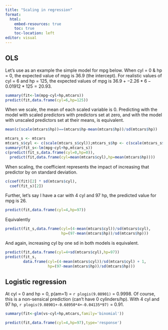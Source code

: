 ```yaml
---
title: "Scaling in regression"
format:
  html:
    embed-resources: true
    toc: true
    toc-location: left
editor: visual
---
```


## OLS

Let's use as an example the simple model for mpg below. When cyl = 0 & hp = 0, the expected value of mpg is 36.9 (the intercept). For realistic values of cyl = 6 and hp = 125, the expected values of mpg is $36.9+-2.26*6-0.01912*125=20.93$.

```r
summary(fit<-lm(mpg~cyl+hp,mtcars))
predict(fit,data.frame(cyl=6,hp=125))
```

When we scale, the mean of each scaled variable is 0. Predicting with the model with scaled predictors with predictors set at zero, and with the model with unscaled predictors set at their means, is equivalent.

```r
mean(c(scale(mtcars$hp))==(mtcars$hp-mean(mtcars$hp))/sd(mtcars$hp))
```

```r
mtcars_s <- mtcars
mtcars_s$cyl <- c(scale(mtcars_s$cyl));mtcars_s$hp <- c(scale(mtcars_s$hp));
summary(fit_s<-lm(mpg~cyl+hp,mtcars_s))
c(predict(fit_s,data.frame(cyl=0,hp=0)),
  predict(fit,data.frame(cyl=mean(mtcars$cyl),hp=mean(mtcars$hp))))
```

When scaling, the coefficient represents the impact of increasing that predictor by on standard deviation.

```r
c(coef(fit)[2] * sd(mtcars$cyl),
  coef(fit_s)[2])
```

Further, let's say I have a car with 4 cyl and 97 hp, the predicted value for mpg is 26. 

```r
predict(fit,data.frame(cyl=4,hp=97))
```

Equivalently

```r
predict(fit_s,data.frame(cyl=(4-mean(mtcars$cyl))/sd(mtcars$cyl),
                         hp=(97-mean(mtcars$hp))/sd(mtcars$hp)))
```

And again, increasing cyl by one sd in both models is equivalent.

```r
predict(fit,data.frame(cyl=4+sd(mtcars$cyl),hp=97))
predict(fit_s,
        data.frame(cyl=(4-mean(mtcars$cyl))/sd(mtcars$cyl) + 1,
                   hp=(97-mean(mtcars$hp))/sd(mtcars$hp)))
```


## Logistic regression

At cyl = 0 and hp = 0, p(am=1) = `r plogis(9.08901)` = 0.9998. Of course, this is a non-sensical prediction (can't have 0 cylinders/hp). With 4 cyl and 97 hp, `r plogis(9.08901+-0.68950*4+-0.04135*97)` = 0.91.

```r
summary(fit<-glm(vs~cyl+hp,mtcars,family='binomial'))
```

```r
predict(fit,data.frame(cyl=4,hp=97),type='response')
```
